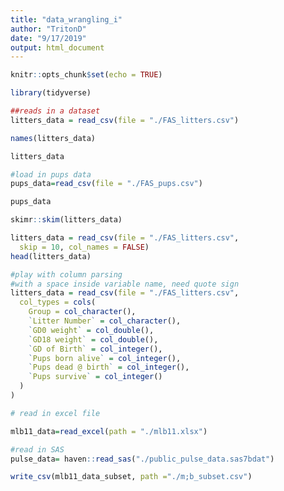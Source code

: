 ```yaml
---
title: "data_wrangling_i"
author: "TritonD"
date: "9/17/2019"
output: html_document
---
```


```r
knitr::opts_chunk$set(echo = TRUE)
```

```r
library(tidyverse)
```

```r
##reads in a dataset
litters_data = read_csv(file = "./FAS_litters.csv")
```
```r
names(litters_data)
```
```r
litters_data
```


```r
#load in pups data
pups_data=read_csv(file = "./FAS_pups.csv")
```
```r
pups_data
```
```r
skimr::skim(litters_data)
```
```r
litters_data = read_csv(file = "./FAS_litters.csv",
  skip = 10, col_names = FALSE)
head(litters_data)
```
```r
#play with column parsing
#with a space inside variable name, need quote sign
litters_data = read_csv(file = "./FAS_litters.csv",
  col_types = cols(
    Group = col_character(),
    `Litter Number` = col_character(),
    `GD0 weight` = col_double(),
    `GD18 weight` = col_double(),
    `GD of Birth` = col_integer(),
    `Pups born alive` = col_integer(),
    `Pups dead @ birth` = col_integer(),
    `Pups survive` = col_integer()
  )
)
```

```r
# read in excel file
```
```r
mlb11_data=read_excel(path = "./mlb11.xlsx")
```
```r
#read in SAS
pulse_data= haven::read_sas("./public_pulse_data.sas7bdat")
```

```r
write_csv(mlb11_data_subset, path ="./m;b_subset.csv")
```




